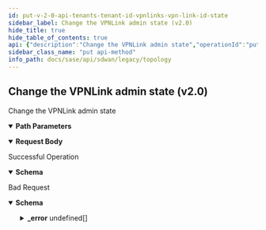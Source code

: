 ```yaml
---
id: put-v-2-0-api-tenants-tenant-id-vpnlinks-vpn-link-id-state
sidebar_label: Change the VPNLink admin state (v2.0)
hide_title: true
hide_table_of_contents: true
api: {"description":"Change the VPNLink admin state","operationId":"put-v2.0-api-tenants-tenant_id-vpnlinks-vpn_link_id-state","parameters":[{"description":"Tenant Id","in":"path","name":"tenant_id","required":true,"schema":{"description":"Tenant Id","type":"string"}},{"description":"VPN Link Id","in":"path","name":"vpn_link_id","required":true,"schema":{"description":"Vpn Link Id","type":"string"}}],"requestBody":{"content":{"application/json":{"schema":{"properties":{"al_id":{"description":"Al Id","type":"string"},"enabled":{"description":"Enabled","type":"boolean"},"id":{"description":"Id","type":"string"}}}}}},"responses":{"200":{"content":{"application/json":{"schema":{"properties":{"al_id":{"description":"Al Id","type":"string"},"enabled":{"description":"Enabled","type":"boolean"},"id":{"description":"Id","type":"string"}}}}},"description":"Successful Operation"},"400":{"content":{"application/json":{"example":{"value":{"_error":[{"code":"VPL_NOT_FOUND"},{"code":"VPL_ACTION_INSUFFICIENT_VPE"},{"code":"INVALID_JSON_EXTRA_ATTRIBUTE"},{"code":"ANYNET_VPL_ADMINSTATE_NOT_FOUND"}]}},"schema":{"properties":{"_error":{"items":{"properties":{"code":{"type":"string"},"message":{"type":"string"}}},"type":"array"}}}}},"description":"Bad Request"}},"tags":["Topology"],"method":"put","path":"/v2.0/api/tenants/{tenant_id}/vpnlinks/{vpn_link_id}/state","jsonRequestBodyExample":{"al_id":"string","enabled":true,"id":"string"},"info":{"contact":{},"description":"List of APIs used to manage the network topology, WAN Overlays, VPN Links, and Secure Fabric Links.","title":"Topology","version":"Latest"},"postman":{"name":"Change the VPNLink admin state (v2.0)","description":{"content":"Change the VPNLink admin state","type":"text/plain"},"url":{"path":["v2.0","api","tenants",":tenant_id","vpnlinks",":vpn_link_id","state"],"host":["{{baseUrl}}"],"query":[],"variable":[{"disabled":false,"description":{"content":"(Required) Tenant Id","type":"text/plain"},"type":"any","value":"","key":"tenant_id"},{"disabled":false,"description":{"content":"(Required) VPN Link Id","type":"text/plain"},"type":"any","value":"","key":"vpn_link_id"}]},"header":[{"key":"Content-Type","value":"application/json"},{"key":"Accept","value":"application/json"}],"method":"PUT","body":{"mode":"raw","raw":"\"\"","options":{"raw":{"language":"json"}}}}}
sidebar_class_name: "put api-method"
info_path: docs/sase/api/sdwan/legacy/topology
---
```



## Change the VPNLink admin state (v2.0)



Change the VPNLink admin state

<details style={{"marginBottom":"1rem"}} data-collapsed={false} open={true}><summary style={{}}><strong>Path Parameters</strong></summary><div><ul><ParamsItem className={"paramsItem"} param={{"description":"Tenant Id","in":"path","name":"tenant_id","required":true,"schema":{"description":"Tenant Id","type":"string"}}}></ParamsItem><ParamsItem className={"paramsItem"} param={{"description":"VPN Link Id","in":"path","name":"vpn_link_id","required":true,"schema":{"description":"Vpn Link Id","type":"string"}}}></ParamsItem></ul></div></details><details style={{}} data-collapsed={false} open={true}><summary style={{"textAlign":"left"}}><strong>Request Body</strong></summary><div style={{"textAlign":"left","marginLeft":"1rem"}}></div><ul style={{"marginLeft":"1rem"}}><SchemaItem collapsible={false} name={"al_id"} required={false} schemaDescription={"Al Id"} schemaName={"string"} qualifierMessage={undefined}></SchemaItem><SchemaItem collapsible={false} name={"enabled"} required={false} schemaDescription={"Enabled"} schemaName={"boolean"} qualifierMessage={undefined}></SchemaItem><SchemaItem collapsible={false} name={"id"} required={false} schemaDescription={"Id"} schemaName={"string"} qualifierMessage={undefined}></SchemaItem></ul></details><div><ApiTabs><TabItem label={"200"} value={"200"}><div>

Successful Operation

</div><div><details style={{}} data-collapsed={false} open={true}><summary style={{"textAlign":"left"}}><strong>Schema</strong></summary><div style={{"textAlign":"left","marginLeft":"1rem"}}></div><ul style={{"marginLeft":"1rem"}}><SchemaItem collapsible={false} name={"al_id"} required={false} schemaDescription={"Al Id"} schemaName={"string"} qualifierMessage={undefined}></SchemaItem><SchemaItem collapsible={false} name={"enabled"} required={false} schemaDescription={"Enabled"} schemaName={"boolean"} qualifierMessage={undefined}></SchemaItem><SchemaItem collapsible={false} name={"id"} required={false} schemaDescription={"Id"} schemaName={"string"} qualifierMessage={undefined}></SchemaItem></ul></details></div></TabItem><TabItem label={"400"} value={"400"}><div>

Bad Request

</div><div><details style={{}} data-collapsed={false} open={true}><summary style={{"textAlign":"left"}}><strong>Schema</strong></summary><div style={{"textAlign":"left","marginLeft":"1rem"}}></div><ul style={{"marginLeft":"1rem"}}><SchemaItem collapsible={true} className={"schemaItem"}><details style={{}}><summary style={{}}><strong>_error</strong><span style={{"opacity":"0.6"}}> undefined[]</span></summary><div style={{"marginLeft":"1rem"}}><SchemaItem collapsible={false} name={"code"} required={false} schemaDescription={undefined} schemaName={"string"} qualifierMessage={undefined}></SchemaItem><SchemaItem collapsible={false} name={"message"} required={false} schemaDescription={undefined} schemaName={"string"} qualifierMessage={undefined}></SchemaItem></div></details></SchemaItem></ul></details></div></TabItem></ApiTabs></div>
      